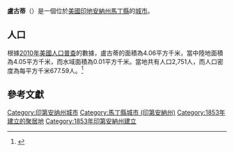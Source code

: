 {{noteTA
|G1=USState
|G2=地名
|G3=Unit
}}
{{Infobox settlement
|official_name = 盧古蒂
|native_name = Loogootee
|settlement_type = [[城市|城市]]
|image_skyline = Loogootee.jpg
|imagesize = 250px
|image_map = Martin County Indiana Incorporated and Unincorporated areas Loogootee Highlighted 1844910.svg
|mapsize = 250px
|subdivision_type = [[世界政區索引|國家]]
|subdivision_type1 = [[美国州份|州份]]
|subdivision_type2 = [[印地安納州行政区划|縣]]
|subdivision_name = [[美国|美国]]
|subdivision_name1 = [[印地安納州|印地安納州]]
|subdivision_name2 = [[馬丁縣_(印地安納州)|馬丁縣]]
|elevation_ft = 538
|elevation_m = 164
|timezone = [[北美东部时区|EST]]
|area_total_km2 = 4.06
|area_land_km2 = 4.05
|area_water_km2 = 0.01
|area_total_sq_mi = 
|area_land_sq_mi = 
|area_water_sq_mi = 
|population_as_of = [[2010年美國人口普查|2010]]
|population_footnotes = 
|population_total = 2751
|population_density_km2 = auto
|population_density_sq_mi = auto
|utc_offset = -5
|coordinates = {{coord|38|40|35|N|86|54|53|W|type:city_region:US|display=inline,title}}
| coor_pinpoint = 
| coordinates_footnotes = 
|timezone_DST = EDT
|utc_offset_DST = -4
|postal_code_type = [[美國郵區編號|郵區編號]]
|postal_code = 47553
|area_code = {{link-en|北美電話區號812與930|Area code 812 and 930|812 & 930}}
|blank_name = [[地名信息系统|GNIS ID]]
|blank_info = 438296<ref name="GNIS">{{cite gnis|438296|Loogootee}}</ref>
}}
'''盧古蒂'''（{{lang-en|Loogootee}}）是一個位於[[美國|美國]][[印地安納州|印地安納州]][[馬丁縣_(印地安納州)|馬丁縣]]的[[城市|城市]]。

== 人口 ==
根據[[2010年美國人口普查|2010年美國人口普查]]的數據，盧古蒂的面積為4.06平方千米，當中陸地面積為4.05平方千米，而水域面積為0.01平方千米。當地共有人口2,751人，而人口密度為每平方千米677.59人。<ref name="GR8">{{cite web|url=http://factfinder2.census.gov|publisher=[[美国人口调查局|美国人口调查局]]|accessdate=2011-05-14|title=American FactFinder|archive-date=2013-09-11|archive-url=https://web.archive.org/web/20130911234518/http://factfinder2.census.gov/|dead-url=no}}</ref>

== 參考文獻 ==
{{reflist}}

{{馬丁縣 (印地安納州)}}
{{Authority control}}

{{DEFAULTSORT:Loogootee, Indiana}}
[[Category:印第安纳州城市|Category:印第安纳州城市]]
[[Category:馬丁縣城市_(印第安納州)|Category:馬丁縣城市 (印第安納州)]]
[[Category:1853年建立的聚居地|Category:1853年建立的聚居地]]
[[Category:1853年印第安納州建立|Category:1853年印第安納州建立]]

{{Indiana-geo-stub}}